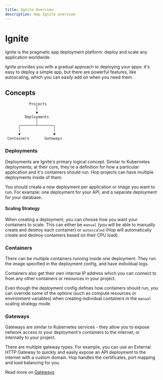```yaml
---
title: Ignite Overview
description: Hop Ignite overview
---
```



# Ignite

Ignite is the pragmatic app deployment platform: deploy and scale any application worldwide.

Ignite provides you with a gradual approach to deploying your apps: it's easy to deploy a simple app, but there are powerful features, like autoscaling, which you can easily add on when you need them.

## Concepts

```
           Projects
              │
              ▼
         Deployments
              │
      ┌───────┴───────┐
      │               │
      ▼               ▼
 Containers       Gateways
 ```

### Deployments
Deployments are Ignite's primary logical concept. Similar to Kubernetes deployments; at their core, they're a definition for how a particular application and it's containers should run. Hop projects can have multiple deployments inside of them. 

You should create a new deployment per application or image you want to run. For example: one deployment for your API, and a separate deployment for your database.

#### Scaling Strategy

When creating a deployment, you can choose how you want your containers to scale. This can either be `manual` (you will be able to manually create and destroy each container) or `autoscaled` (Hop will automatically create and destroy containers based on their CPU load).

### Containers
There can be multiple containers running inside one deployment. They run the image specified in the deployment config, and have individual logs.

Containers also get their own internal IP address which you can connect to from any other containers or resources in your project.

Even though the deployment config defines how containers should run, you can override some of the options (such as compute resources or environment variables) when creating individual containers in the `manual` scaling strategy mode.

### Gateways

Gateways are similar to Kubernetes services - they allow you to expose network access to your deployment's containers to the internet, or internally to your project.

There are multiple gateway types. For example, you can use an External HTTP Gateway to quickly and easily expose an API deployment to the internet with a custom domain. Hop handles the certificates, port mapping and load balancing for you.

Read more on [Gateways](gateways)